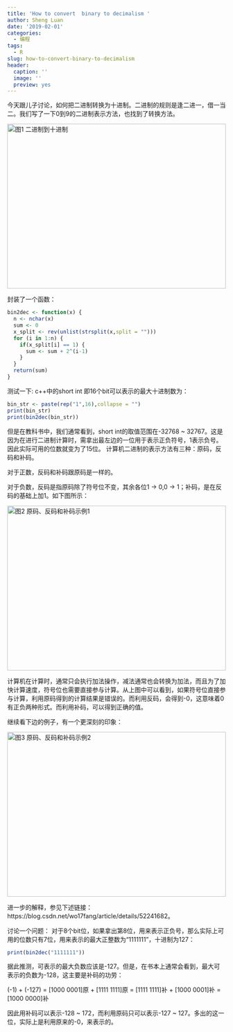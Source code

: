 ```yaml
---
title: 'How to convert  binary to decimalism '
author: Sheng Luan
date: '2019-02-01'
categories:
  - 编程
tags:
  - R
slug: how-to-convert-binary-to-decimalism
header:
  caption: ''
  image: ''
  preview: yes
---
```


今天跟儿子讨论，如何把二进制转换为十进制。二进制的规则是逢二进一，借一当二。我们写了一下0到9的二进制表示方法，也找到了转换方法。

<div align="center">
<img src="/post/images/bintodec.png" alt="图1 二进制到十进制" height= "380" width="100%" >
</div>

封装了一个函数：
```r
bin2dec <- function(x) {
  n <- nchar(x)
  sum <- 0
  x_split <- rev(unlist(strsplit(x,split = "")))
  for (i in 1:n) {
    if(x_split[i] == 1) {
      sum <- sum + 2^(i-1)
    }
  }
  return(sum)
}
```

测试一下: c++中的short int 即16个bit可以表示的最大十进制数为：
```r
bin_str <- paste(rep("1",16),collapse = "")
print(bin_str)
print(bin2dec(bin_str))
```

但是在教科书中，我们通常看到，short int的取值范围在-32768 ~ 32767。这是因为在进行二进制计算时，需拿出最左边的一位用于表示正负符号，1表示负号。因此实际可用的位数就变为了15位。
计算机二进制的表示方法有三种：原码，反码和补码。

对于正数，反码和补码跟原码是一样的。

对于负数，反码是指原码除了符号位不变，其余各位1 -> 0,0 -> 1；补码，是在反码的基础上加1。如下图所示：

<div align="center">
<img src="/post/images/bincalc1.png" alt="图2 原码、反码和补码示例1" height= "380" width="100%" >
</div>


计算机在计算时，通常只会执行加法操作，减法通常也会转换为加法，而且为了加快计算速度，符号位也需要直接参与计算。从上图中可以看到，如果符号位直接参与计算，利用原码得到的计算结果是错误的。而利用反码，会得到-0，这意味着0有正负两种形式。而利用补码，可以得到正确的值。

继续看下边的例子，有一个更深刻的印象：


<div align="center">
<img src="/post/images/bincalc2.png"  alt="图3 原码、反码和补码示例2" height= "380" width="100%" >
</div>


进一步的解释，参见下述链接：https://blog.csdn.net/wo17fang/article/details/52241682。

讨论一个问题：
对于8个bit位，如果拿出第8位，用来表示正负号，那么实际上可用的位数只有7位，用来表示的最大正整数为“1111111”，十进制为127：

```r
print(bin2dec("1111111"))
```

据此推测，可表示的最大负数应该是-127。但是，在书本上通常会看到，最大可表示的负数为-128，这主要是补码的功劳：


(-1) + (-127) = [1000 0001]原 + [1111 1111]原 = [1111 1111]补 + [1000 0001]补 = [1000 0000]补

因此用补码可以表示-128 ~ 172，而利用原码只可以表示-127 ~ 127。多出的这一位，实际上是利用原来的-0，来表示的。